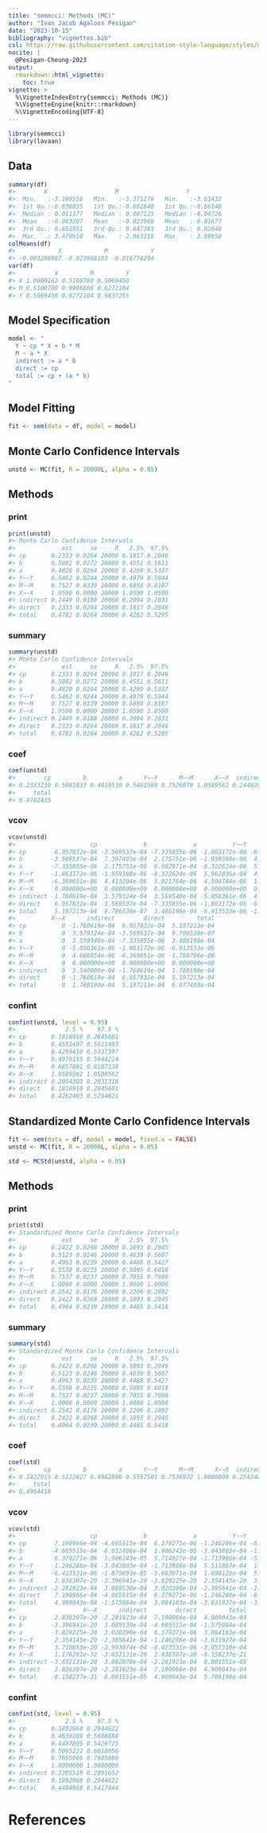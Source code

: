 ```yaml
---
title: "semmcci: Methods (MC)"
author: "Ivan Jacob Agaloos Pesigan"
date: "2023-10-15"
bibliography: "vignettes.bib"
csl: https://raw.githubusercontent.com/citation-style-language/styles/master/apa.csl
nocite: |
  @Pesigan-Cheung-2023
output:
  rmarkdown::html_vignette:
    toc: true
vignette: >
  %\VignetteIndexEntry{semmcci: Methods (MC)}
  %\VignetteEngine{knitr::rmarkdown}
  %\VignetteEncoding{UTF-8}
---
```


<!-- vignettes/methods-mc.Rmd is generated from .setup/vignettes/methods-mc.Rmd.orig. Please edit that file -->






```r
library(semmcci)
library(lavaan)
```

## Data




```r
summary(df)
#>        X                   M                   Y           
#>  Min.   :-3.199558   Min.   :-3.371276   Min.   :-3.61432  
#>  1st Qu.:-0.636035   1st Qu.:-0.692640   1st Qu.:-0.66146  
#>  Median : 0.011377   Median : 0.007125   Median :-0.04726  
#>  Mean   :-0.003207   Mean   :-0.023968   Mean   :-0.01677  
#>  3rd Qu.: 0.651951   3rd Qu.: 0.647363   3rd Qu.: 0.62640  
#>  Max.   : 3.470910   Max.   : 2.963216   Max.   : 3.09950
colMeans(df)
#>            X            M            Y 
#> -0.003206987 -0.023968103 -0.016774294
var(df)
#>           X         M         Y
#> X 1.0600162 0.5108780 0.5069458
#> M 0.5108780 0.9996606 0.6272104
#> Y 0.5069458 0.6272104 0.9837255
```

## Model Specification


```r
model <- "
  Y ~ cp * X + b * M
  M ~ a * X
  indirect := a * b
  direct := cp
  total := cp + (a * b)
"
```

## Model Fitting


```r
fit <- sem(data = df, model = model)
```

## Monte Carlo Confidence Intervals


```r
unstd <- MC(fit, R = 20000L, alpha = 0.05)
```

## Methods

### print


```r
print(unstd)
#> Monte Carlo Confidence Intervals
#>             est     se     R   2.5%  97.5%
#> cp       0.2333 0.0264 20000 0.1817 0.2846
#> b        0.5082 0.0272 20000 0.4551 0.5611
#> a        0.4820 0.0264 20000 0.4299 0.5337
#> Y~~Y     0.5462 0.0244 20000 0.4979 0.5944
#> M~~M     0.7527 0.0339 20000 0.6858 0.8187
#> X~~X     1.0590 0.0000 20000 1.0590 1.0590
#> indirect 0.2449 0.0188 20000 0.2094 0.2831
#> direct   0.2333 0.0264 20000 0.1817 0.2846
#> total    0.4782 0.0264 20000 0.4262 0.5295
```

### summary


```r
summary(unstd)
#> Monte Carlo Confidence Intervals
#>             est     se     R   2.5%  97.5%
#> cp       0.2333 0.0264 20000 0.1817 0.2846
#> b        0.5082 0.0272 20000 0.4551 0.5611
#> a        0.4820 0.0264 20000 0.4299 0.5337
#> Y~~Y     0.5462 0.0244 20000 0.4979 0.5944
#> M~~M     0.7527 0.0339 20000 0.6858 0.8187
#> X~~X     1.0590 0.0000 20000 1.0590 1.0590
#> indirect 0.2449 0.0188 20000 0.2094 0.2831
#> direct   0.2333 0.0264 20000 0.1817 0.2846
#> total    0.4782 0.0264 20000 0.4262 0.5295
```

### coef


```r
coef(unstd)
#>        cp         b         a      Y~~Y      M~~M      X~~X  indirect    direct 
#> 0.2333230 0.5081833 0.4819530 0.5461589 0.7526879 1.0589562 0.2449205 0.2333230 
#>     total 
#> 0.4782435
```

### vcov


```r
vcov(unstd)
#>                     cp             b             a          Y~~Y          M~~M
#> cp        6.957832e-04 -3.569537e-04 -7.335055e-06 -1.863172e-06 -6.369651e-06
#> b        -3.569537e-04  7.397495e-04  2.175751e-06 -1.959388e-06  4.413204e-06
#> a        -7.335055e-06  2.175751e-06  6.982971e-04 -8.322624e-06  5.021764e-06
#> Y~~Y     -1.863172e-06 -1.959388e-06 -8.322624e-06  5.962836e-04  4.504744e-06
#> M~~M     -6.369651e-06  4.413204e-06  5.021764e-06  4.504744e-06  1.148370e-03
#> X~~X      0.000000e+00  0.000000e+00  0.000000e+00  0.000000e+00  0.000000e+00
#> indirect -1.760619e-04  3.579324e-04  3.559548e-04 -5.050361e-06  4.668854e-06
#> direct    6.957832e-04 -3.569537e-04 -7.335055e-06 -1.863172e-06 -6.369651e-06
#> total     5.197213e-04  9.786539e-07  3.486198e-04 -6.913533e-06 -1.700796e-06
#>          X~~X      indirect        direct         total
#> cp          0 -1.760619e-04  6.957832e-04  5.197213e-04
#> b           0  3.579324e-04 -3.569537e-04  9.786539e-07
#> a           0  3.559548e-04 -7.335055e-06  3.486198e-04
#> Y~~Y        0 -5.050361e-06 -1.863172e-06 -6.913533e-06
#> M~~M        0  4.668854e-06 -6.369651e-06 -1.700796e-06
#> X~~X        0  0.000000e+00  0.000000e+00  0.000000e+00
#> indirect    0  3.540809e-04 -1.760619e-04  1.780190e-04
#> direct      0 -1.760619e-04  6.957832e-04  5.197213e-04
#> total       0  1.780190e-04  5.197213e-04  6.977403e-04
```

### confint


```r
confint(unstd, level = 0.95)
#>              2.5 %    97.5 %
#> cp       0.1816910 0.2845601
#> b        0.4551497 0.5611403
#> a        0.4299410 0.5337397
#> Y~~Y     0.4979155 0.5944224
#> M~~M     0.6857891 0.8187138
#> X~~X     1.0589562 1.0589562
#> indirect 0.2094303 0.2831318
#> direct   0.1816910 0.2845601
#> total    0.4262403 0.5294621
```

## Standardized Monte Carlo Confidence Intervals


```r
fit <- sem(data = df, model = model, fixed.x = FALSE)
unstd <- MC(fit, R = 20000L, alpha = 0.05)
```


```r
std <- MCStd(unstd, alpha = 0.05)
```

## Methods

### print


```r
print(std)
#> Standardized Monte Carlo Confidence Intervals
#>             est     se     R   2.5%  97.5%
#> cp       0.2422 0.0268 20000 0.1893 0.2945
#> b        0.5123 0.0246 20000 0.4639 0.5607
#> a        0.4963 0.0239 20000 0.4488 0.5427
#> Y~~Y     0.5558 0.0235 20000 0.5095 0.6018
#> M~~M     0.7537 0.0237 20000 0.7055 0.7986
#> X~~X     1.0000 0.0000 20000 1.0000 1.0000
#> indirect 0.2542 0.0176 20000 0.2206 0.2892
#> direct   0.2422 0.0268 20000 0.1893 0.2945
#> total    0.4964 0.0239 20000 0.4485 0.5418
```

### summary


```r
summary(std)
#> Standardized Monte Carlo Confidence Intervals
#>             est     se     R   2.5%  97.5%
#> cp       0.2422 0.0268 20000 0.1893 0.2945
#> b        0.5123 0.0246 20000 0.4639 0.5607
#> a        0.4963 0.0239 20000 0.4488 0.5427
#> Y~~Y     0.5558 0.0235 20000 0.5095 0.6018
#> M~~M     0.7537 0.0237 20000 0.7055 0.7986
#> X~~X     1.0000 0.0000 20000 1.0000 1.0000
#> indirect 0.2542 0.0176 20000 0.2206 0.2892
#> direct   0.2422 0.0268 20000 0.1893 0.2945
#> total    0.4964 0.0239 20000 0.4485 0.5418
```

### coef


```r
coef(std)
#>        cp         b         a      Y~~Y      M~~M      X~~X  indirect    direct 
#> 0.2422015 0.5122827 0.4962890 0.5557501 0.7536972 1.0000000 0.2542403 0.2422015 
#>     total 
#> 0.4964418
```

### vcov


```r
vcov(std)
#>                     cp             b             a          Y~~Y          M~~M
#> cp        7.190966e-04 -4.665515e-04  6.379271e-06 -1.246286e-04 -6.423531e-06
#> b        -4.665515e-04  6.032406e-04  1.906243e-05 -3.043803e-04 -1.875693e-05
#> a         6.379271e-06  1.906243e-05  5.714927e-04 -1.713986e-04 -5.663971e-04
#> Y~~Y     -1.246286e-04 -3.043803e-04 -1.713986e-04  5.511867e-04  1.698123e-04
#> M~~M     -6.423531e-06 -1.875693e-05 -5.663971e-04  1.698123e-04  5.620164e-04
#> X~~X      2.836307e-20 -3.396941e-20 -3.829225e-20  2.354145e-20  3.710053e-20
#> indirect -2.281923e-04  3.089530e-04  3.020390e-04 -2.385641e-04 -2.993074e-04
#> direct    7.190966e-04 -4.665515e-04  6.379271e-06 -1.246286e-04 -6.423531e-06
#> total     4.909043e-04 -1.575984e-04  3.084183e-04 -3.631927e-04 -3.057310e-04
#>                   X~~X      indirect        direct         total
#> cp        2.836307e-20 -2.281923e-04  7.190966e-04  4.909043e-04
#> b        -3.396941e-20  3.089530e-04 -4.665515e-04 -1.575984e-04
#> a        -3.829225e-20  3.020390e-04  6.379271e-06  3.084183e-04
#> Y~~Y      2.354145e-20 -2.385641e-04 -1.246286e-04 -3.631927e-04
#> M~~M      3.710053e-20 -2.993074e-04 -6.423531e-06 -3.057310e-04
#> X~~X      1.176201e-32 -3.652131e-20  2.836307e-20 -8.158237e-21
#> indirect -3.652131e-20  3.082078e-04 -2.281923e-04  8.001551e-05
#> direct    2.836307e-20 -2.281923e-04  7.190966e-04  4.909043e-04
#> total    -8.158237e-21  8.001551e-05  4.909043e-04  5.709198e-04
```

### confint


```r
confint(std, level = 0.95)
#>              2.5 %    97.5 %
#> cp       0.1892968 0.2944622
#> b        0.4639209 0.5606698
#> a        0.4487895 0.5426725
#> Y~~Y     0.5095222 0.6018056
#> M~~M     0.7055066 0.7985880
#> X~~X     1.0000000 1.0000000
#> indirect 0.2205518 0.2891652
#> direct   0.1892968 0.2944622
#> total    0.4484950 0.5417844
```

# References
